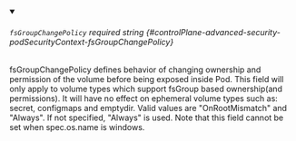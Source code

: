 
<details className="config-field" data-expandable="false" open>
<summary>

###### `fsGroupChangePolicy` <span className="config-field-required" data-required="false">required</span> <span className="config-field-type">string</span> <span className="config-field-default"></span> <span className="config-field-enum"></span> {#controlPlane-advanced-security-podSecurityContext-fsGroupChangePolicy}

fsGroupChangePolicy defines behavior of changing ownership and permission of the volume
before being exposed inside Pod. This field will only apply to
volume types which support fsGroup based ownership(and permissions).
It will have no effect on ephemeral volume types such as: secret, configmaps
and emptydir.
Valid values are "OnRootMismatch" and "Always". If not specified, "Always" is used.
Note that this field cannot be set when spec.os.name is windows.

</summary>



</details>
